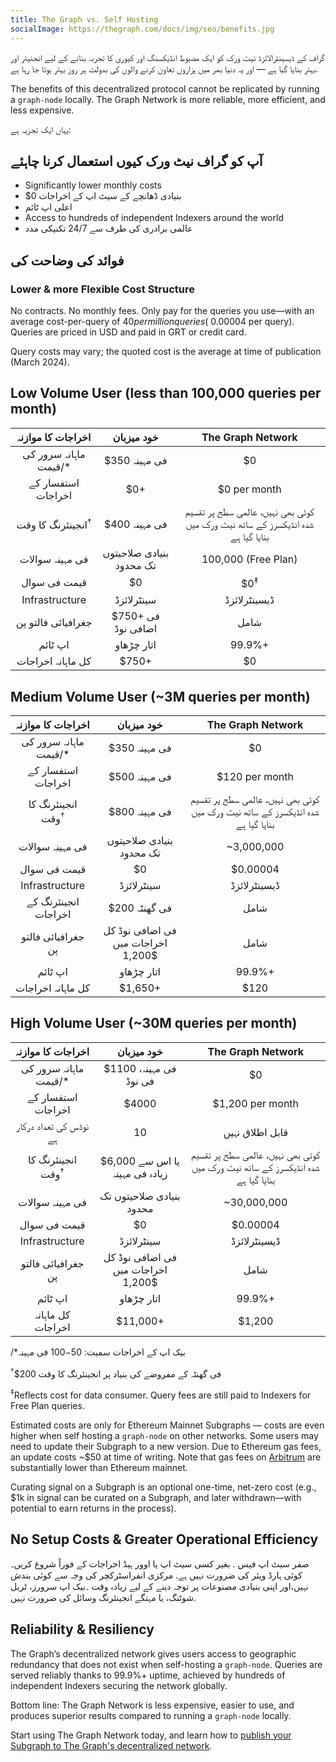 ```yaml
---
title: The Graph vs. Self Hosting
socialImage: https://thegraph.com/docs/img/seo/benefits.jpg
---
```


گراف کے ڈیسینٹرالائزڈ نیٹ ورک کو ایک مضبوط انڈیکسنگ اور کیوری کا تجربہ بنانے کے لیے انجنیئر اور بہتر بنایا گیا ہے — اور یہ دنیا بھر میں ہزاروں تعاون کرنے والوں کی بدولت ہر روز بہتر ہوتا جا رہا ہے.

The benefits of this decentralized protocol cannot be replicated by running a `graph-node` locally. The Graph Network is more reliable, more efficient, and less expensive.

یہاں ایک تجزیہ ہے:

## آپ کو گراف نیٹ ورک کیوں استعمال کرنا چاہئے

- Significantly lower monthly costs
- $0 بنیادی ڈھانچے کے سیٹ اپ کے اخراجات
- اعلی اپ ٹائم
- Access to hundreds of independent Indexers around the world
- عالمی برادری کی طرف سے 24/7 تکنیکی مدد

## فوائد کی وضاحت کی

### Lower & more Flexible Cost Structure

No contracts. No monthly fees. Only pay for the queries you use—with an average cost-per-query of $40 per million queries (~$0.00004 per query). Queries are priced in USD and paid in GRT or credit card.

Query costs may vary; the quoted cost is the average at time of publication (March 2024).

## Low Volume User (less than 100,000 queries per month)

|       اخراجات کا موازنہ      |                خود میزبان               |                                The Graph Network                                |
| :--------------------------: | :-------------------------------------: | :-----------------------------------------------------------------------------: |
|    ماہانہ سرور کی قیمت/\*    |              $350 فی مہینہ              |                                        $0                                       |
|      استفسار کے اخراجات      |                   $0+                   |                                   $0 per month                                  |
| انجینئرنگ کا وقت<sup>†</sup> |              $400 فی مہینہ              | کوئی بھی نہیں، عالمی سطح پر تقسیم شدہ انڈیکسرز کے ساتھ نیٹ ورک میں بنایا گیا ہے |
|        فی مہینہ سوالات       |         بنیادی صلاحیتوں تک محدود        |                               100,000 (Free Plan)                               |
|         قیمت فی سوال         |                    $0                   |                                  $0<sup>‡</sup>                                 |
|        Infrastructure        |                سینٹرلائزڈ               |                                   ڈیسینٹرلائزڈ                                  |
|      جغرافیائی فالتو پن      |            $750+ فی اضافی نوڈ           |                                       شامل                                      |
|            اپ ٹائم           |                اتار چڑھاو               |                                      99.9%+                                     |
|       کل ماہانہ اخراجات      | <span className="highlight-row" />$750+ |                                        $0                                       |

## Medium Volume User (~3M queries per month)

|       اخراجات کا موازنہ      |                 خود میزبان                 |                                The Graph Network                                |
| :--------------------------: | :----------------------------------------: | :-----------------------------------------------------------------------------: |
|    ماہانہ سرور کی قیمت/\*    |                $350 فی مہینہ               |                                        $0                                       |
|      استفسار کے اخراجات      |                $500 فی مہینہ               |                                  $120 per month                                 |
| انجینئرنگ کا وقت<sup>†</sup> |                $800 فی مہینہ               | کوئی بھی نہیں، عالمی سطح پر تقسیم شدہ انڈیکسرز کے ساتھ نیٹ ورک میں بنایا گیا ہے |
|        فی مہینہ سوالات       |          بنیادی صلاحیتوں تک محدود          |                                    ~3,000,000                                   |
|         قیمت فی سوال         |                     $0                     |                                     $0.00004                                    |
|        Infrastructure        |                 سینٹرلائزڈ                 |                                   ڈیسینٹرلائزڈ                                  |
|     انجینئرنگ کے اخراجات     |                $200 فی گھنٹہ               |                                       شامل                                      |
|      جغرافیائی فالتو پن      |     فی اضافی نوڈ کل اخراجات میں $1,200     |                                       شامل                                      |
|            اپ ٹائم           |                 اتار چڑھاو                 |                                      99.9%+                                     |
|       کل ماہانہ اخراجات      | <span className="highlight-row" /> $1,650+ |                                       $120                                      |

## High Volume User (~30M queries per month)

|       اخراجات کا موازنہ      |                  خود میزبان                 |                                The Graph Network                                |
| :--------------------------: | :-----------------------------------------: | :-----------------------------------------------------------------------------: |
|    ماہانہ سرور کی قیمت/\*    |            $1100 فی مہینہ، فی نوڈ           |                                        $0                                       |
|      استفسار کے اخراجات      |                    $4000                    |                                 $1,200 per month                                |
|    نوڈس کی تعداد درکار ہے    |                      10                     |                                 قابل اطلاق نہیں                                 |
| انجینئرنگ کا وقت<sup>†</sup> |        $6,000 یا اس سے زیادہ فی مہینہ       | کوئی بھی نہیں، عالمی سطح پر تقسیم شدہ انڈیکسرز کے ساتھ نیٹ ورک میں بنایا گیا ہے |
|        فی مہینہ سوالات       |           بنیادی صلاحیتوں تک محدود          |                                   ~30,000,000                                   |
|         قیمت فی سوال         |                      $0                     |                                     $0.00004                                    |
|        Infrastructure        |                  سینٹرلائزڈ                 |                                   ڈیسینٹرلائزڈ                                  |
|      جغرافیائی فالتو پن      |      فی اضافی نوڈ کل اخراجات میں $1,200     |                                       شامل                                      |
|            اپ ٹائم           |                  اتار چڑھاو                 |                                      99.9%+                                     |
|       کل ماہانہ اخراجات      | <span className="highlight-row" /> $11,000+ |                                      $1,200                                     |

/\*بیک اپ کے اخراجات سمیت: $50-$100 فی مہینہ

<sup>†</sup>$200 فی گھنٹہ کے مفروضے کی بنیاد پر انجینئرنگ کا وقت

<sup>‡</sup>Reflects cost for data consumer. Query fees are still paid to Indexers for Free Plan queries.

Estimated costs are only for Ethereum Mainnet Subgraphs — costs are even higher when self hosting a `graph-node` on other networks. Some users may need to update their Subgraph to a new version. Due to Ethereum gas fees, an update costs ~$50 at time of writing. Note that gas fees on [Arbitrum](/archived/arbitrum/arbitrum-faq/) are substantially lower than Ethereum mainnet.

Curating signal on a Subgraph is an optional one-time, net-zero cost (e.g., $1k in signal can be curated on a Subgraph, and later withdrawn—with potential to earn returns in the process).

## No Setup Costs & Greater Operational Efficiency

صفر سیٹ اپ فیس . بغیر کسی سیٹ اپ یا اوور ہیڈ اخراجات کے فوراً شروع کریں۔کوئی ہارڈ ویئر کی ضرورت نہیں ہے. مرکزی انفراسٹرکچر کی وجہ سے کوئی بندش نہیں،اور اپنی بنیادی مصنوعات پر توجہ دینے کے لیے زیادہ وقت ۔بیک اپ سرورز، ٹربل شوٹنگ، یا مہنگے انجینئرنگ وسائل کی ضرورت نہیں.

## Reliability & Resiliency

The Graph’s decentralized network gives users access to geographic redundancy that does not exist when self-hosting a `graph-node`. Queries are served reliably thanks to 99.9%+ uptime, achieved by hundreds of independent Indexers securing the network globally.

Bottom line: The Graph Network is less expensive, easier to use, and produces superior results compared to running a `graph-node` locally.

Start using The Graph Network today, and learn how to [publish your Subgraph to The Graph's decentralized network](/subgraphs/quick-start/).
